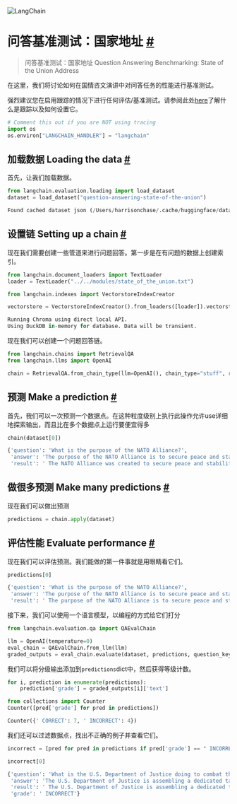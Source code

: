 

<Head>
  <script>
    {
      `(function() {
         var _hmt = _hmt || [];
(function() {
  var hm = document.createElement("script");
  hm.src = "https://hm.baidu.com/hm.js?e60fb290e204e04c5cb6f79b0ac1e697";
  var s = document.getElementsByTagName("script")[0]; 
  s.parentNode.insertBefore(hm, s);
})();
       })();`
    }
  </script>
</Head>

![LangChain](https://pica.zhimg.com/50/v2-56e8bbb52aa271012541c1fe1ceb11a2_r.gif)






问答基准测试：国家地址
 [#](#question-answering-benchmarking-state-of-the-union-address "Permalink to this headline")
============================================================================================================================================================

> 问答基准测试：国家地址  Question Answering Benchmarking: State of the Union Address

在这里，我们将讨论如何在国情咨文演讲中对问答任务的性能进行基准测试。


 
强烈建议您在启用跟踪的情况下进行任何评估/基准测试。请参阅此处[here](https://langchain.readthedocs.io/en/latest/tracing)了解什么是跟踪以及如何设置它。






```python
# Comment this out if you are NOT using tracing
import os
os.environ["LANGCHAIN_HANDLER"] = "langchain"

```







加载数据  Loading the data
 [#](#loading-the-data "Permalink to this headline")
-----------------------------------------------------------------------



首先，让我们加载数据。
 







```python
from langchain.evaluation.loading import load_dataset
dataset = load_dataset("question-answering-state-of-the-union")

```








```python
Found cached dataset json (/Users/harrisonchase/.cache/huggingface/datasets/LangChainDatasets___json/LangChainDatasets--question-answering-state-of-the-union-a7e5a3b2db4f440d/0.0.0/0f7e3662623656454fcd2b650f34e886a7db4b9104504885bd462096cc7a9f51)

```



设置链 Setting up a chain
 [#](#setting-up-a-chain "Permalink to this headline")
---------------------------------------------------------------------------


现在我们需要创建一些管道来进行问题回答。第一步是在有问题的数据上创建索引。







```python
from langchain.document_loaders import TextLoader
loader = TextLoader("../../modules/state_of_the_union.txt")

```










```python
from langchain.indexes import VectorstoreIndexCreator

```










```python
vectorstore = VectorstoreIndexCreator().from_loaders([loader]).vectorstore

```








```python
Running Chroma using direct local API.
Using DuckDB in-memory for database. Data will be transient.

```






现在我们可以创建一个问题回答链。
 







```python
from langchain.chains import RetrievalQA
from langchain.llms import OpenAI

```










```python
chain = RetrievalQA.from_chain_type(llm=OpenAI(), chain_type="stuff", retriever=vectorstore.as_retriever(), input_key="question")

```








预测  Make a prediction
 [#](#make-a-prediction "Permalink to this headline")
-------------------------------------------------------------------------


首先，我们可以一次预测一个数据点。在这种粒度级别上执行此操作允许use详细地探索输出，而且比在多个数据点上运行要便宜得多






```python
chain(dataset[0])

```








```python
{'question': 'What is the purpose of the NATO Alliance?',
 'answer': 'The purpose of the NATO Alliance is to secure peace and stability in Europe after World War 2.',
 'result': ' The NATO Alliance was created to secure peace and stability in Europe after World War 2.'}

```








做很多预测 Make many predictions
 [#](#make-many-predictions "Permalink to this headline")
---------------------------------------------------------------------------------



现在我们可以做出预测
 







```python
predictions = chain.apply(dataset)

```








评估性能 Evaluate performance
 [#](#evaluate-performance "Permalink to this headline")
-------------------------------------------------------------------------------


现在我们可以评估预测。我们能做的第一件事就是用眼睛看它们。






```python
predictions[0]

```








```python
{'question': 'What is the purpose of the NATO Alliance?',
 'answer': 'The purpose of the NATO Alliance is to secure peace and stability in Europe after World War 2.',
 'result': ' The purpose of the NATO Alliance is to secure peace and stability in Europe after World War 2.'}

```



接下来，我们可以使用一个语言模型，以编程的方式给它们打分







```python
from langchain.evaluation.qa import QAEvalChain

```










```python
llm = OpenAI(temperature=0)
eval_chain = QAEvalChain.from_llm(llm)
graded_outputs = eval_chain.evaluate(dataset, predictions, question_key="question", prediction_key="result")

```





我们可以将分级输出添加到`predictions`dict中，然后获得等级计数。




```python
for i, prediction in enumerate(predictions):
    prediction['grade'] = graded_outputs[i]['text']

```










```python
from collections import Counter
Counter([pred['grade'] for pred in predictions])

```








```python
Counter({' CORRECT': 7, ' INCORRECT': 4})

```




我们还可以过滤数据点，找出不正确的例子并查看它们。




```python
incorrect = [pred for pred in predictions if pred['grade'] == " INCORRECT"]

```










```python
incorrect[0]

```








```python
{'question': 'What is the U.S. Department of Justice doing to combat the crimes of Russian oligarchs?',
 'answer': 'The U.S. Department of Justice is assembling a dedicated task force to go after the crimes of Russian oligarchs.',
 'result': ' The U.S. Department of Justice is assembling a dedicated task force to go after the crimes of Russian oligarchs and is naming a chief prosecutor for pandemic fraud.',
 'grade': ' INCORRECT'}

```








